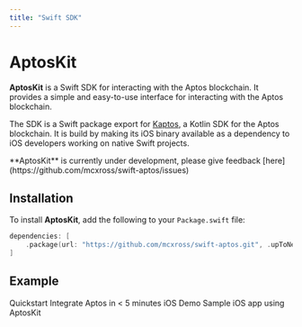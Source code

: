 ```yaml
---
title: "Swift SDK"
---
```



# AptosKit

**AptosKit** is a Swift SDK for interacting with the Aptos blockchain.
It provides a simple and easy-to-use interface for interacting with the Aptos
blockchain.

The SDK is a Swift package export for [Kaptos](./kotlin-sdk), a Kotlin SDK for
the Aptos blockchain. It is build by making its iOS binary available as a
dependency to iOS developers working on native Swift projects.

<Callout>
  **AptosKit** is currently under development, please give feedback [here](https://github.com/mcxross/swift-aptos/issues)
</Callout>

## Installation

To install **AptosKit**, add the following to your `Package.swift` file:

```swift filename="Package.swift"
dependencies: [
    .package(url: "https://github.com/mcxross/swift-aptos.git", .upToNextMajor(from: <version>))
]
```

## Example

<Cards>
  <Card href="./swift-sdk/quickstart">
    <Card.Title>Quickstart</Card.Title>
    <Card.Description>Integrate Aptos in < 5 minutes</Card.Description>
  </Card>
  <Card href="https://github.com/mcxross/swift-aptos/tree/main/iOSDemo/iOSDemo">
    <Card.Title>iOS Demo</Card.Title>
    <Card.Description>Sample iOS app using AptosKit</Card.Description>
  </Card>
</Cards>
